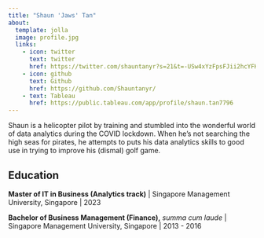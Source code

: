 ```yaml
---
title: "Shaun 'Jaws' Tan"
about:
  template: jolla
  image: profile.jpg
  links:
    - icon: twitter
      text: twitter
      href: https://twitter.com/shauntanyr?s=21&t=-USw4xYzFpsFJii2hcYFKw
    - icon: github
      text: Github
      href: https://github.com/Shauntanyr/
    - text: Tableau
      href: https://public.tableau.com/app/profile/shaun.tan7796
---
```


Shaun is a helicopter pilot by training and stumbled into the wonderful world of data analytics during the COVID lockdown. When he's not searching the high seas for pirates, he attempts to puts his data analytics skills to good use in trying to improve his (dismal) golf game.

## Education

**Master of IT in Business (Analytics track)** \| Singapore Management University, Singapore \| 2023

**Bachelor of Business Management (Finance),** *summa cum laude* \| Singapore Management University, Singapore \| 2013 - 2016
